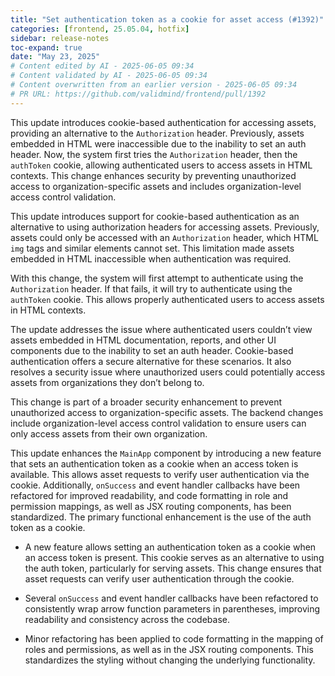 ```yaml
---
title: "Set authentication token as a cookie for asset access (#1392)"
categories: [frontend, 25.05.04, hotfix]
sidebar: release-notes
toc-expand: true
date: "May 23, 2025"
# Content edited by AI - 2025-06-05 09:34
# Content validated by AI - 2025-06-05 09:34
# Content overwritten from an earlier version - 2025-06-05 09:34
# PR URL: https://github.com/validmind/frontend/pull/1392
---
```


This update introduces cookie-based authentication for accessing assets, providing an alternative to the `Authorization` header. Previously, assets embedded in HTML were inaccessible due to the inability to set an auth header. Now, the system first tries the `Authorization` header, then the `authToken` cookie, allowing authenticated users to access assets in HTML contexts. This change enhances security by preventing unauthorized access to organization-specific assets and includes organization-level access control validation.

This update introduces support for cookie-based authentication as an alternative to using authorization headers for accessing assets. Previously, assets could only be accessed with an `Authorization` header, which HTML `img` tags and similar elements cannot set. This limitation made assets embedded in HTML inaccessible when authentication was required.

With this change, the system will first attempt to authenticate using the `Authorization` header. If that fails, it will try to authenticate using the `authToken` cookie. This allows properly authenticated users to access assets in HTML contexts.

The update addresses the issue where authenticated users couldn't view assets embedded in HTML documentation, reports, and other UI components due to the inability to set an auth header. Cookie-based authentication offers a secure alternative for these scenarios. It also resolves a security issue where unauthorized users could potentially access assets from organizations they don't belong to.

This change is part of a broader security enhancement to prevent unauthorized access to organization-specific assets. The backend changes include organization-level access control validation to ensure users can only access assets from their own organization.

This update enhances the `MainApp` component by introducing a new feature that sets an authentication token as a cookie when an access token is available. This allows asset requests to verify user authentication via the cookie. Additionally, `onSuccess` and event handler callbacks have been refactored for improved readability, and code formatting in role and permission mappings, as well as JSX routing components, has been standardized. The primary functional enhancement is the use of the auth token as a cookie.

- A new feature allows setting an authentication token as a cookie when an access token is present. This cookie serves as an alternative to using the auth token, particularly for serving assets. This change ensures that asset requests can verify user authentication through the cookie.

- Several `onSuccess` and event handler callbacks have been refactored to consistently wrap arrow function parameters in parentheses, improving readability and consistency across the codebase.

- Minor refactoring has been applied to code formatting in the mapping of roles and permissions, as well as in the JSX routing components. This standardizes the styling without changing the underlying functionality.